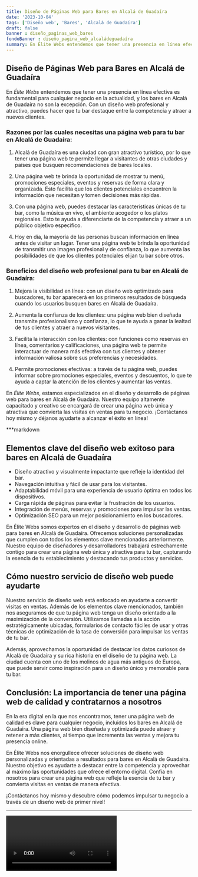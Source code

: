 ```yaml
---
title: Diseño de Páginas Web para Bares en Alcalá de Guadaíra
date: '2023-10-04'
tags: ['Diseño web', 'Bares', 'Alcalá de Guadaíra']
draft: false
banner : diseño_paginas_web_bares
fondoBanner : diseño_pagina_web_alcaládeguadaíra
summary: En Élite Webs entendemos que tener una presencia en línea efectiva es fundamental para cualquier negocio en la actualidad, y los bares en Alcalá de Guadaíra no son la excepción. Con un diseño web profesional y atractivo, puedes hacer que tu bar destaque entre la competencia y atraer a nuevos clientes.
---
```


## Diseño de Páginas Web para Bares en Alcalá de Guadaíra

En *Élite Webs* entendemos que tener una presencia en línea efectiva es fundamental para cualquier negocio en la actualidad, y los bares en Alcalá de Guadaíra no son la excepción. Con un diseño web profesional y atractivo, puedes hacer que tu bar destaque entre la competencia y atraer a nuevos clientes.

### Razones por las cuales necesitas una página web para tu bar en Alcalá de Guadaíra:

1. Alcalá de Guadaíra es una ciudad con gran atractivo turístico, por lo que tener una página web te permite llegar a visitantes de otras ciudades y países que busquen recomendaciones de bares locales.

2. Una página web te brinda la oportunidad de mostrar tu menú, promociones especiales, eventos y reservas de forma clara y organizada. Esto facilita que los clientes potenciales encuentren la información que necesitan y tomen decisiones más rápidas.

3. Con una página web, puedes destacar las características únicas de tu bar, como la música en vivo, el ambiente acogedor o los platos regionales. Esto te ayuda a diferenciarte de la competencia y atraer a un público objetivo específico.

4. Hoy en día, la mayoría de las personas buscan información en línea antes de visitar un lugar. Tener una página web te brinda la oportunidad de transmitir una imagen profesional y de confianza, lo que aumenta las posibilidades de que los clientes potenciales elijan tu bar sobre otros.

### Beneficios del diseño web profesional para tu bar en Alcalá de Guadaíra:

1. Mejora la visibilidad en línea: con un diseño web optimizado para buscadores, tu bar aparecerá en los primeros resultados de búsqueda cuando los usuarios busquen bares en Alcalá de Guadaíra.

2. Aumenta la confianza de los clientes: una página web bien diseñada transmite profesionalismo y confianza, lo que te ayuda a ganar la lealtad de tus clientes y atraer a nuevos visitantes.

3. Facilita la interacción con los clientes: con funciones como reservas en línea, comentarios y calificaciones, una página web te permite interactuar de manera más efectiva con tus clientes y obtener información valiosa sobre sus preferencias y necesidades.

4. Permite promociones efectivas: a través de tu página web, puedes informar sobre promociones especiales, eventos y descuentos, lo que te ayuda a captar la atención de los clientes y aumentar las ventas.

En *Élite Webs*, estamos especializados en el diseño y desarrollo de páginas web para bares en Alcalá de Guadaíra. Nuestro equipo altamente capacitado y creativo se encargará de crear una página web única y atractiva que convierta las visitas en ventas para tu negocio. ¡Contáctanos hoy mismo y déjanos ayudarte a alcanzar el éxito en línea!

<GifSeo />

<Cta />

***markdown
## Elementos clave del diseño web exitoso para bares en Alcalá de Guadaíra

- Diseño atractivo y visualmente impactante que refleje la identidad del bar.
- Navegación intuitiva y fácil de usar para los visitantes.
- Adaptabilidad móvil para una experiencia de usuario óptima en todos los dispositivos.
- Carga rápida de páginas para evitar la frustración de los usuarios.
- Integración de menús, reservas y promociones para impulsar las ventas.
- Optimización SEO para un mejor posicionamiento en los buscadores.

En Élite Webs somos expertos en el diseño y desarrollo de páginas web para bares en Alcalá de Guadaíra. Ofrecemos soluciones personalizadas que cumplen con todos los elementos clave mencionados anteriormente. Nuestro equipo de diseñadores y desarrolladores trabajará estrechamente contigo para crear una página web única y atractiva para tu bar, capturando la esencia de tu establecimiento y destacando tus productos y servicios.

## Cómo nuestro servicio de diseño web puede ayudarte

Nuestro servicio de diseño web está enfocado en ayudarte a convertir visitas en ventas. Además de los elementos clave mencionados, también nos aseguramos de que tu página web tenga un diseño orientado a la maximización de la conversión. Utilizamos llamadas a la acción estratégicamente ubicadas, formularios de contacto fáciles de usar y otras técnicas de optimización de la tasa de conversión para impulsar las ventas de tu bar.

Además, aprovechamos la oportunidad de destacar los datos curiosos de Alcalá de Guadaíra y su rica historia en el diseño de tu página web. La ciudad cuenta con uno de los molinos de agua más antiguos de Europa, que puede servir como inspiración para un diseño único y memorable para tu bar.

## Conclusión: La importancia de tener una página web de calidad y contratarnos a nosotros

En la era digital en la que nos encontramos, tener una página web de calidad es clave para cualquier negocio, incluidos los bares en Alcalá de Guadaíra. Una página web bien diseñada y optimizada puede atraer y retener a más clientes, al tiempo que incrementa las ventas y mejora tu presencia online.

En Élite Webs nos enorgullece ofrecer soluciones de diseño web personalizadas y orientadas a resultados para bares en Alcalá de Guadaíra. Nuestro objetivo es ayudarte a destacar entre la competencia y aprovechar al máximo las oportunidades que ofrece el entorno digital. Confía en nosotros para crear una página web que refleje la esencia de tu bar y convierta visitas en ventas de manera efectiva.

¡Contáctanos hoy mismo y descubre cómo podemos impulsar tu negocio a través de un diseño web de primer nivel!
***


<Video />

<CtaBot job='Bares' city='Alcalá de Guadaíra'/>

<Gmaps query='Alcalá de Guadaíra+españa+maps' />